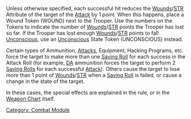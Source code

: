 {{section-combat-module}}


{{image | name=eng-wound.jpg | style=128 }}

Unless otherwise specified, each successful hit reduces the [[Wounds]]/[[STR]] Attribute of the target of the [[Attack]] by 1 point. When this happens, place a Wound Token (WOUND) next to the Trooper. Use the numbers on the Tokens to indicate the number of [[Wounds]]/[[STR]] points the Trooper has lost so far. If the Trooper has lost enough [[Wounds]]/[[STR]] points to fall [[Unconscious]], use an [[Unconscious]] State Token (UNCONSCIOUS) instead.

{{remember-start}}
Certain types of Ammunition, [[Attacks]], Equipment, Hacking Programs, etc. force the target to make more than one [[Saving Roll]] for each success in the Attack Roll (for example, [[DA]] ammunition forces the target to perform 2 [[Saving Rolls]] for each successful [[Attack]]). Others cause the target to lose more than 1 point of [[Wounds]]/[[STR]] when a [[Saving Roll]] is failed, or cause a change in the state of the target.

In these cases, the special effects are explained in the rule, or in the [[Weapon Chart]] itself.
{{remember-end}}

[[Category: Combat Module]]